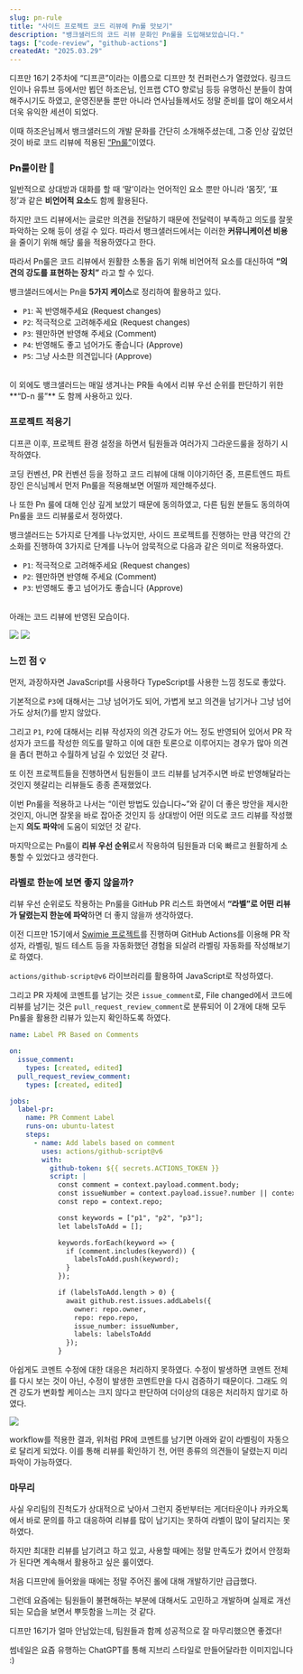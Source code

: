 ```yaml
---
slug: pn-rule
title: "사이드 프로젝트 코드 리뷰에 Pn룰 맛보기"
description: "뱅크샐러드의 코드 리뷰 문화인 Pn룰을 도입해보았습니다."
tags: ["code-review", "github-actions"]
createdAt: "2025.03.29"
---
```


디프만 16기 2주차에 “디프콘”이라는 이름으로 디프만 첫 컨퍼런스가 열렸었다.
링크드인이나 유튜브 등에서만 뵙던 하조은님, 인프랩 CTO 향로님 등등 유명하신 분들이 참여해주시기도 하였고, 운영진분들 뿐만 아니라 연사님들께서도 정말 준비를 많이 해오셔서 더욱 유익한 세션이 되었다.

이때 하조은님께서 뱅크샐러드의 개발 문화를 간단히 소개해주셨는데, 그중 인상 깊었던 것이 바로 코드 리뷰에 적용된 [“Pn룰”](https://blog.banksalad.com/tech/banksalad-code-review-culture/)이였다.

### Pn룰이란 🤔

일반적으로 상대방과 대화를 할 때 ‘말’이라는 언어적인 요소 뿐만 아니라 ‘몸짓’, ‘표정’과 같은 **비언어적 요소**도 함께 활용된다.

하지만 코드 리뷰에서는 글로만 의견을 전달하기 때문에 전달력이 부족하고 의도를 잘못 파악하는 오해 등이 생길 수 있다.
따라서 뱅크샐러드에서는 이러한 **커뮤니케이션 비용**을 줄이기 위해 해당 룰을 적용하였다고 한다.

따라서 Pn룰은 코드 리뷰에서 원활한 소통을 돕기 위해 비언어적 요소를 대신하여 **“의견의 강도를 표현하는 장치”** 라고 할 수 있다.

뱅크샐러드에서는 Pn을 **5가지 케이스**로 정리하여 활용하고 있다.

- `P1`: 꼭 반영해주세요 (Request changes)
- `P2`: 적극적으로 고려해주세요 (Request changes)
- `P3`: 웬만하면 반영해 주세요 (Comment)
- `P4`: 반영해도 좋고 넘어가도 좋습니다 (Approve)
- `P5`: 그냥 사소한 의견입니다 (Approve)

<br/>
이 외에도 뱅크샐러드는 매일 생겨나는 PR들 속에서 리뷰 우선 순위를 판단하기 위한 **“D-n 룰”** 도 함께 사용하고 있다.

### 프로젝트 적용기

디프콘 이후, 프로젝트 환경 설정을 하면서 팀원들과 여러가지 그라운드룰을 정하기 시작하였다.

코딩 컨벤션, PR 컨벤션 등을 정하고 코드 리뷰에 대해 이야기하던 중, 프론트엔드 파트장인 은식님께서 먼저 Pn룰을 적용해보면 어떨까 제안해주셨다.

나 또한 Pn 룰에 대해 인상 깊게 보았기 때문에 동의하였고, 다른 팀원 분들도 동의하여 Pn룰을 코드 리뷰룰로서 정하였다.

뱅크샐러드는 5가지로 단계를 나누었지만, 사이드 프로젝트를 진행하는 만큼 약간의 간소화를 진행하여 3가지로 단계를 나누어 암묵적으로 다음과 같은 의미로 적용하였다.

- `P1`: 적극적으로 고려해주세요 (Request changes)
- `P2`: 웬만하면 반영해 주세요 (Comment)
- `P3`: 반영해도 좋고 넘어가도 좋습니다 (Approve)

<br/>
아래는 코드 리뷰에 반영된 모습이다.

![](/post-images/pn-rule/1.png)
![](/post-images/pn-rule/2.png)

### 느낀 점 💡

먼저, 과장하자면 JavaScript를 사용하다 TypeScript를 사용한 느낌 정도로 좋았다.

기본적으로 `P3`에 대해서는 그냥 넘어가도 되어, 가볍게 보고 의견을 남기거나 그냥 넘어가도 상처(?)를 받지 않았다.

그리고 `P1`, `P2`에 대해서는 리뷰 작성자의 의견 강도가 어느 정도 반영되어 있어서 PR 작성자가 코드를 작성한 의도를 말하고 이에 대한 토론으로 이루어지는 경우가 많아 의견을 좀더 편하고 수월하게 남길 수 있었던 것 같다.

또 이전 프로젝트들을 진행하면서 팀원들이 코드 리뷰를 남겨주시면 바로 반영해달라는 것인지 헷갈리는 리뷰들도 종종 존재했었다.

이번 Pn룰을 적용하고 나서는 “이런 방법도 있습니다~”와 같이 더 좋은 방안을 제시한 것인지, 아니면 잘못을 바로 잡아준 것인지 등 상대방이 어떤 의도로 코드 리뷰를 작성했는지 **의도 파악**에 도움이 되었던 것 같다.

마지막으로는 Pn룰이 **리뷰 우선 순위**로서 작용하여 팀원들과 더욱 빠르고 원활하게 소통할 수 있었다고 생각한다.

### 라벨로 한눈에 보면 좋지 않을까?

리뷰 우선 순위로도 작용하는 Pn룰을 GitHub PR 리스트 화면에서 **“라벨”로 어떤 리뷰가 달렸는지 한눈에 파악**하면 더 좋지 않을까 생각하였다.

이전 디프만 15기에서 [Swimie 프로젝트](https://github.com/depromeet/Swimie-Web/actions)를 진행하며 GitHub Actions를 이용해 PR 작성자, 라벨링, 빌드 테스트 등을 자동화했던 경험을 되살려 라벨링 자동화를 작성해보기로 하였다.

`actions/github-script@v6` 라이브러리를 활용하여 JavaScript로 작성하였다.

그리고 PR 자체에 코멘트를 남기는 것은 `issue_comment`로, File changed에서 코드에 리뷰를 남기는 것은 `pull_request_review_comment`로 분류되어 이 2개에 대해 모두 Pn룰을 활용한 리뷰가 있는지 확인하도록 하였다.

```yaml
name: Label PR Based on Comments

on:
  issue_comment:
    types: [created, edited]
  pull_request_review_comment:
    types: [created, edited]

jobs:
  label-pr:
    name: PR Comment Label
    runs-on: ubuntu-latest
    steps:
      - name: Add labels based on comment
        uses: actions/github-script@v6
        with:
          github-token: ${{ secrets.ACTIONS_TOKEN }}
          script: |
            const comment = context.payload.comment.body;
            const issueNumber = context.payload.issue?.number || context.payload.pull_request.number;
            const repo = context.repo;

            const keywords = ["p1", "p2", "p3"];
            let labelsToAdd = [];

            keywords.forEach(keyword => {
              if (comment.includes(keyword)) {
                labelsToAdd.push(keyword);
              }
            });

            if (labelsToAdd.length > 0) {
              await github.rest.issues.addLabels({
                owner: repo.owner,
                repo: repo.repo,
                issue_number: issueNumber,
                labels: labelsToAdd
              });
            }
```

아쉽게도 코멘트 수정에 대한 대응은 처리하지 못하였다.
수정이 발생하면 코멘트 전체를 다시 보는 것이 아닌, 수정이 발생한 코멘트만을 다시 검증하기 때문이다.
그래도 의견 강도가 변화할 케이스는 크지 않다고 판단하여 더이상의 대응은 처리하지 않기로 하였다.

![](/post-images/pn-rule/3.png)

workflow를 적용한 결과, 위처럼 PR에 코멘트를 남기면 아래와 같이 라벨링이 자동으로 달리게 되었다.
이를 통해 리뷰를 확인하기 전, 어떤 종류의 의견들이 달렸는지 미리 파악이 가능하였다.

### 마무리

사실 우리팀의 진척도가 상대적으로 낮아서 그런지 중반부터는 게더타운이나 카카오톡에서 바로 문의를 하고 대응하여 리뷰를 많이 남기지는 못하여 라벨이 많이 달리지는 못하였다.

하지만 최대한 리뷰를 남기려고 하고 있고, 사용할 때에는 정말 만족도가 컸어서 안정화가 된다면 계속해서 활용하고 싶은 룰이였다.

처음 디프만에 들어왔을 때에는 정말 주어진 롤에 대해 개발하기만 급급했다.

그런데 요즘에는 팀원들이 불편해하는 부분에 대해서도 고민하고 개발하며 실제로 개선되는 모습을 보면서 뿌듯함을 느끼는 것 같다.

디프만 16기가 얼마 안남았는데, 팀원들과 함께 성공적으로 잘 마무리했으면 좋겠다!

<CallOut type="check">썸네일은 요즘 유행하는 ChatGPT를 통해 지브리 스타일로 만들어달라한 이미지입니다 :)</CallOut>